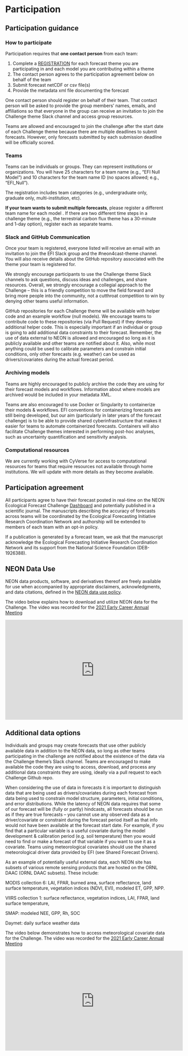 # Participation

## Participation guidance

### How to participate

Participation requires that **one contact person** from each team:

1. Complete a [REGISTRATION](https://nd.qualtrics.com/jfe/form/SV_9MJ29y2xNrBOjqZ){target="_blank"} for each forecast theme you are participating in and each model you are contributing within a theme   
2. The contact person agrees to the participation agreement below on behalf of the team    
3. Submit forecast netCDF or csv file(s)   
4. Provide the metadata xml file documenting the forecast   

One contact person should register on behalf of their team. That contact person will be asked to provide the group members' names, emails, and affiliations so that everyone in the group can receive an invitation to join the Challenge theme Slack channel and access group resources. 

Teams are allowed and encouraged to join the challenge after the start date of each Challenge theme because there are multiple deadlines to submit forecasts. However, only forecasts submitted by each submission deadline will be officially scored.

### Teams

Teams can be individuals or groups. They can represent institutions or organizations. You will have 25 characters for a team name (e.g., "EFI Null Model") and 10 characters for the team name ID (no spaces allowed; e.g., "EFI_Null"). 

The registration includes team categories (e.g., undergraduate only, graduate only, multi-institution, etc).

**If your team wants to submit multiple forecasts**, please register a different team name for each model . If there are two different time steps in a challenge theme (e.g., the terrestrial carbon flux theme has a 30-minute and 1-day option), register each as separate teams.

### Slack and GitHub Communication

Once your team is registered, everyone listed will receive an email with an invitation to join the EFI Slack group and the #neon4cast-theme channel. You will also receive details about the GitHub repository associated with the theme your team is registered for.

We strongly encourage participants to use the Challenge theme Slack channels to ask questions, discuss ideas and challenges, and share resources. Overall, we strongly encourage a collegial approach to the Challenge -- this is a friendly competition to move the field forward and bring more people into the community, not a cutthroat competition to win by denying other teams useful information.

GitHub repositories for each Challenge theme will be available with helper code and an example workflow (null models). We encourage teams to contribute code to these repositories (via Pull Request) if they develop additional helper code. This is especially important if an individual or group is going to add additional data constraints to their forecast. Remember, the use of data external to NEON is allowed and encouraged so long as it is publicly available and other teams are notified about it. Also, while most anything could be used to calibrate parameters and constrain initial conditions, only other forecasts (e.g. weather) can be used as drivers/covariates during the actual forecast period. 

### Archiving models

Teams are highly encouraged to publicly archive the code they are using for their forecast models and workflows. Information about where models are archived would be included in your metadata XML.

Teams are also encouraged to use Docker or Singularity to containerize their models & workflows. EFI conventions for containerizing forecasts are still being developed, but our aim (particularly in later years of the forecast challenge) is to be able to provide shared cyberinfrastructure that makes it easier for teams to automate containerized forecasts. Containers will also facilitate Challenge themes interested in performing post-hoc analyses, such as uncertainty quantification and sensitivity analysis.

### Computational resources

We are currently working with CyVerse for access to computational resources for teams that require resources not available through home institutions. We will update with more details as they become available.

## Participation agreement

All participants agree to have their forecast posted in real-time on the NEON Ecological Forecast Challenge [Dashboard](https://shiny.ecoforecast.org/){target="_blank"} and potentially published in a scientific journal. The manuscripts describing the accuracy of forecasts across teams will be coordinated by the Ecological Forecasting Initiative Research Coordination Network and authorship will be extended to members of each team with an opt-in policy.

If a publication is generated by a forecast team, we ask that the manuscript acknowledge the Ecological Forecasting Initiative Research Coordination Network and its support from the National Science Foundation (DEB-1926388).

## NEON Data Use

NEON data products, software, and derivatives thereof are freely available for use when accompanied by appropriate disclaimers, acknowledgments, and data citations, defined in the [NEON data use policy](https://www.neonscience.org/data/about-data/data-policies){target="_blank"}.

The video below explains how to download and utilize NEON data for the Challenge. The video was recorded for the [2021 Early Career Annual Meeting](https://ecoforecast.org/ecological-forecasting-early-career-annual-meeting/){target="_blank"}

<iframe width="560" height="315" src="https://www.youtube.com/embed/DRDv7axBYGo" title="YouTube video player" frameborder="0" allow="accelerometer; autoplay; clipboard-write; encrypted-media; gyroscope; picture-in-picture" allowfullscreen></iframe>

## Additional data options

Individuals and groups may create forecasts that use other publicly available data in addition to the NEON data, so long as other teams participating in the challenge are notified about the existence of the data via the Challenge theme’s Slack channel. Teams are encouraged to make available the code they are using to access, download, and process any additional data constraints they are using, ideally via a pull request to each Challenge Github repo. 

When considering the use of data in forecasts it is important to distinguish data that are being used as drivers/covariates during each forecast from data being used to constrain model structure, parameters, initial conditions, and error distributions. While the latency of NEON data requires that some of our forecast will be (fully or partly) hindcasts, all forecasts should be run as if they are true forecasts -- you cannot use any observed data as a driver/covariate or constraint during the forecast period itself as that info would not have been available at the forecast start date. For example, if you find that a particular variable is a useful covariate during the model development & calibration period (e.g. soil temperature) then you would need to find or make a forecast of that variable if you want to use it as a covariate. Teams using meteorological covariates should use the shared meteorological driver data provided by EFI (see Shared Forecast Drivers).

As an example of potentially useful external data, each NEON site has subsets of various remote sensing products that are hosted on the ORNL DAAC (ORNL DAAC subsets). These include:

MODIS collection 6: LAI, FPAR, burned area, surface reflectance, land surface temperature, vegetation indices (NDVI, EVI), modeled ET, GPP, NPP.

VIIRS collection 1: surface reflectance, vegetation indices, LAI, FPAR, land surface temperature,

SMAP: modeled NEE, GPP, Rh, SOC

Daymet: daily surface weather data

The video below demonstrates how to access meteorological covariate data for the Challenge. The video was recorded for the [2021 Early Career Annual Meeting](https://ecoforecast.org/ecological-forecasting-early-career-annual-meeting/){target="_blank"}

<iframe width="560" height="315" src="https://www.youtube.com/embed/D1n4q7nrFMw" title="YouTube video player" frameborder="0" allow="accelerometer; autoplay; clipboard-write; encrypted-media; gyroscope; picture-in-picture" allowfullscreen></iframe>